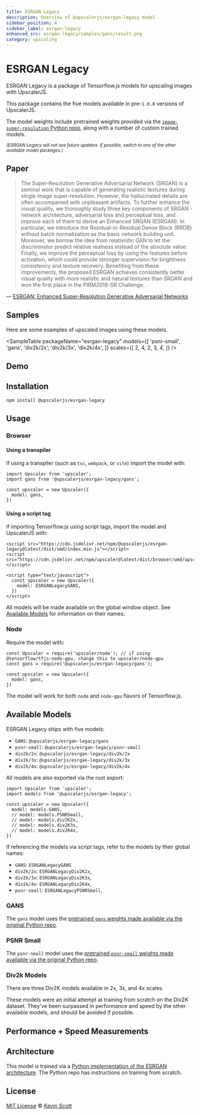 ```yaml
---
title: ESRGAN Legacy
description: Overview of @upscalerjs/esrgan-legacy model
sidebar_position: 4
sidebar_label: esrgan-legacy
enhanced_src: esrgan-legacy/samples/gans/result.png
category: upscaling
---
```



<ModelHeaderImage packageName="esrgan-legacy" unenhancedSrc="esrgan-legacy/fixture.png" enhancedSrc="esrgan-legacy/samples/gans/result.png" />

# ESRGAN Legacy

<Badges packageName="esrgan-legacy" />

ESRGAN Legacy is a package of Tensorflow.js models for upscaling images with UpscalerJS.

This package contains the five models available in pre-`1.0.0` versions of UpscalerJS.

The model weights include pretrained weights provided via the [`image-super-resolution` Python repo](https://github.com/idealo/image-super-resolution), along with a number of custom trained models.

<small><em>(ESRGAN Legacy will not see future updates. If possible, switch to one of the other available model packages.)</em></small>

## Paper

> The Super-Resolution Generative Adversarial Network (SRGAN) is a seminal work that is capable of generating realistic textures during single image super-resolution. However, the hallucinated details are often accompanied with unpleasant artifacts. To further enhance the visual quality, we thoroughly study three key components of SRGAN - network architecture, adversarial loss and perceptual loss, and improve each of them to derive an Enhanced SRGAN (ESRGAN). In particular, we introduce the Residual-in-Residual Dense Block (RRDB) without batch normalization as the basic network building unit. Moreover, we borrow the idea from relativistic GAN to let the discriminator predict relative realness instead of the absolute value. Finally, we improve the perceptual loss by using the features before activation, which could provide stronger supervision for brightness consistency and texture recovery. Benefiting from these improvements, the proposed ESRGAN achieves consistently better visual quality with more realistic and natural textures than SRGAN and won the first place in the PIRM2018-SR Challenge.

&mdash; [ESRGAN: Enhanced Super-Resolution Generative Adversarial Networks](https://arxiv.org/abs/1809.00219)


## Samples

Here are some examples of upscaled images using these models.


<SampleTable
  packageName="esrgan-legacy"
  models={[
    'psnr-small',
    'gans',
    'div2k/2x',
    'div2k/3x',
    'div2k/4x',
  ]}
  scales={[
    2,
    4,
    2,
    3,
    4,
  ]}
/>

## Demo


<ModelExample model="esrgan-legacy" />

## Installation

```
npm install @upscalerjs/esrgan-legacy
```

## Usage

### Browser

#### Using a transpiler

If using a transpiler (such as `tsc`, `webpack`, or `vite`) import the model with:

```
import Upscaler from 'upscaler';
import gans from '@upscalerjs/esrgan-legacy/gans';

const upscaler = new Upscaler({
  model: gans,
})
```

#### Using a script tag

If importing Tensorflow.js using script tags, import the model and UpscalerJS with:

```
<script src="https://cdn.jsdelivr.net/npm/@upscalerjs/esrgan-legacy@latest/dist/umd/index.min.js"></script>
<script src="https://cdn.jsdelivr.net/npm/upscaler@latest/dist/browser/umd/upscaler.min.js"></script>

<script type="text/javascript">
  const upscaler = new Upscaler({
    model: ESRGANLegacyGANS,
  })
</script>
```

All models will be made available on the global window object. See [Available Models](#available-models) for information on their names.

### Node

Require the model with:

```
const Upscaler = require('upscaler/node'); // if using @tensorflow/tfjs-node-gpu, change this to upscaler/node-gpu
const gans = require('@upscalerjs/esrgan-legacy/gans');

const upscaler = new Upscaler({
  model: gans,
})
```

The model will work for both `node` and `node-gpu` flavors of Tensorflow.js.

## Available Models

ESRGAN Legacy ships with five models:

- `GANS`: `@upscalerjs/esrgan-legacy/gans`
- `psnr-small`: `@upscalerjs/esrgan-legacy/psnr-small`
- `div2k/2x`: `@upscalerjs/esrgan-legacy/div2k/2x`
- `div2k/3x`: `@upscalerjs/esrgan-legacy/div2k/3x`
- `div2k/4x`: `@upscalerjs/esrgan-legacy/div2k/4x`

All models are also exported via the root export:

```
import Upscaler from 'upscaler';
import models from '@upscalerjs/esrgan-legacy';

const upscaler = new Upscaler({
  model: models.GANS,
  // model: models.PSNRSmall,
  // model: models.div2K2x,
  // model: models.div2K3x,
  // model: models.div2K4x,
})
```

If referencing the models via script tags, refer to the models by their global names:

- `GANS`: `ESRGANLegacyGANS`
- `div2k/2x`: `ESRGANLegacyDiv2K2x`,
- `div2k/3x`: `ESRGANLegacyDiv2K3x`,
- `div2k/4x`: `ESRGANLegacyDiv2K4x`,
- `psnr-small`: `ESRGANLegacyPSNRSmall`,

### GANS

The `gans` model uses the [pretrained `gans` weights made available via the original Python repo](https://github.com/idealo/image-super-resolution#pre-trained-networks).

### PSNR Small

The `psnr-small` model uses the [pretrained `psnr-small` weights made available via the original Python repo](https://github.com/idealo/image-super-resolution#pre-trained-networks).

### Div2k Models

There are three Div2K models available in 2x, 3x, and 4x scales.

These models were an initial attempt at training from scratch on the Div2K dataset. They've been surpassed in performance and speed by the other available models, and should be avoided if possible.

## Performance + Speed Measurements


<PerformanceChart package="esrgan-legacy" databasePath="/assets/performance.sql"></PerformanceChart>

<SpeedChart package="esrgan-legacy" databasePath="/assets/speed.sql"></SpeedChart>

## Architecture

This model is trained via a [Python implementation of the ESRGAN architecture](https://github.com/idealo/image-super-resolution).  The Python repo has instructions on training from scratch.

## License

[MIT License](https://oss.ninja/mit/developit/) © [Kevin Scott](https://thekevinscott.com)
